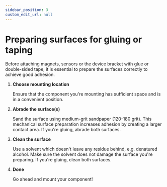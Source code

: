 ```yaml
---
sidebar_position: 3
custom_edit_url: null
---
```



# Preparing surfaces for gluing or taping
Before attaching magnets, sensors or the device bracket with glue or double-sided tape, it is essential to prepare the surfaces correctly to achieve good adhesion.

1. **Choose mounting location**
    
    Ensure that the component you're mounting has sufficient space and is in a convenient position.

2. **Abrade the surface(s)**
   
    Sand the surface using medium-grit sandpaper (120-180 grit). This mechanical surface preparation increases adhesion by creating a larger contact area. If you're gluing, abrade both surfaces.
    <SandingHandInMotion className={styles.instructionSvg} />

3. **Clean the surface**
    
    Use a solvent which doesn't leave any residue behind, e.g. denatured alcohol. Make sure the solvent does not damage the surface you're preparing. If you're gluing, clean both surfaces.

4. **Done**

    Go ahead and mount your component!
